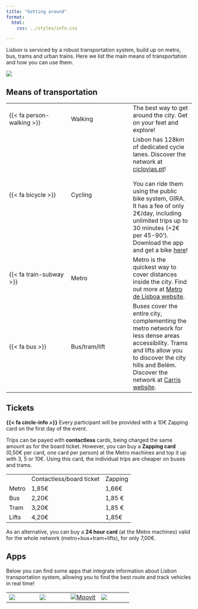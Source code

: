 ```yaml
---
title: "Getting around"
format:
  html:
    css: ../styles/info.css

---
```


Lisbon is serviced by a robust transportation system, build up on metro, bus, trams and urban trains. Here we list the main means of transportation and how you can use them.

![](https://www.metrolisboa.pt/wp-content/uploads/2024/07/DiagramadaRede_julho2024.png){.preview-image}

## Means of transportation
 
|  |  |  |
| -- | -- | -- |
| {{< fa person-walking >}}  | Walking | The best way to get around the city. Get on your feet and explore! |
| {{< fa bicycle >}} | Cycling | Lisbon has 128km of dedicated cycle lanes. Discover the network at [ciclovias.pt](https://www.ciclovias.pt){target="_blank"}! <br/><br/> You can ride them using the public bike system, GIRA. It has a fee of only 2€/day, including unlimited trips up to 30 minutes (+2€ per 45-90'). Download the app and get a bike [here](https://www.gira-bicicletasdelisboa.pt/en/how-it-works/){target="_blank"}! |
| {{< fa train-subway >}} | Metro | Metro is the quickest way to cover distances inside the city. Find out more at [Metro de Lisboa website](https://www.metrolisboa.pt/en/){target="_blank"}. |
| {{< fa bus >}} | Bus/tram/lift | Buses cover the entire city, complementing the metro network for less dense areas accessibility. Trams and lifts allow you to discover the city hills and Belém. Discover the network at [Carris website](https://carris.pt/en/){target="_blank"}.  |     

## Tickets

<div class="alert alert-info">
  <strong>{{< fa circle-info >}}</strong> Every participant will be provided with a 10€ Zapping card on the first day of the event.
</div>


Trips can be payed with **contactless** cards, being charged the same amount as for the board ticket. However, you can buy a **Zapping card** (0,50€ per card, one card per person) at the Metro machines and top it up with 3, 5 or 10€. Using this card, the individual trips are cheaper on buses and trams.

|  |  |  |
| -- | -- | -- |
| | Contactless/board ticket | Zapping | 
| Metro | 1,85€ | 1,66€ | 
| Bus | 2,20€ | 1,85 € |
| Tram | 3,20€ | 1,85 € | 
| Lifts | 4,20€ | 1,85€ |


As an alternative, you can buy a **24 hour card** (at the Metro machines) valid for the whole network (metro+bus+tram+lifts), for only 7,00€.

## Apps

Below you can find some apps that integrate information about Lisbon transportation system, allowing you to find the best route and track vehicles in real time!

| | | | | 
| -- | -- | -- | -- |
| [![](https://upload.wikimedia.org/wikipedia/commons/thumb/d/dc/Google_Maps_Logo.svg/1200px-Google_Maps_Logo.svg.png)](https://maps.google.com/){target="_blank"} | [![](https://logos-download.com/wp-content/uploads/2024/03/Citymapper_Logo.png)](https://citymapper.com/?lang=en){target="_blank"} |  [![Moovit](https://upload.wikimedia.org/wikipedia/commons/e/eb/Moovit_Logo-primary.png)](https://m.moovitapp.com/){target="_blank"}  | [![](https://d33v4339jhl8k0.cloudfront.net/docs/assets/58e5529add8c8e5c5731278e/images/5d32242704286347867526bb/file-NjWtFSLjN4.png)](https://transitapp.com/){target="_blank"} |

